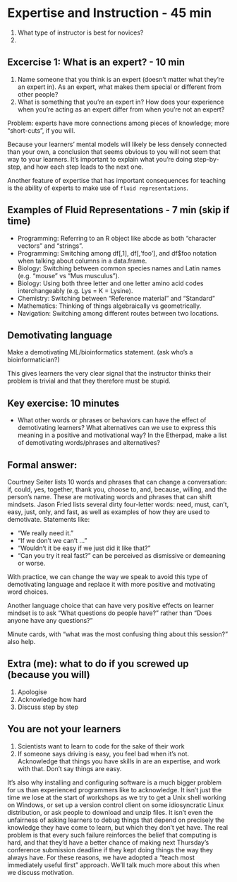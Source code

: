 # Expertise and Instruction - 45 min

1. What type of instructor is best for novices?
2. 

## Excercise 1: What is an expert? - 10 min

1. Name someone that you think is an expert (doesn’t matter what they’re an expert in). As an expert, what makes them special or different from other people?
2. What is something that you’re an expert in? How does your experience when you’re acting as an expert differ from when you’re not an expert?


Problem: experts have more connections among pieces of knowledge; more “short-cuts”, if you will.

Because your learners’ mental models will likely be less densely connected than your own, a conclusion that seems obvious to you will not seem that way to your learners. It’s important to explain what you’re doing step-by-step, and how each step leads to the next one.

Another feature of expertise that has important consequences for teaching is the ability of experts to make use of `fluid representations`. 


## Examples of Fluid Representations  - 7 min (skip if time)

- Programming: Referring to an R object like abcde as both “character vectors” and “strings”.
- Programming: Switching among df[,1], df[,'foo'], and df$foo notation when talking about columns in a data.frame.
- Biology: Switching between common species names and Latin names (e.g. “mouse” vs “Mus musculus”).
- Biology: Using both three letter and one letter amino acid codes interchangeably (e.g. Lys = K = Lysine).
- Chemistry: Switching between “Reference material” and “Standard”
- Mathematics: Thinking of things algebraically vs geometrically.
- Navigation: Switching among different routes between two locations.

## Demotivating language

Make a demotivating ML/bioinformatics statement. (ask who's a bioinformatician?)

This gives learners the very clear signal that the instructor thinks their problem is trivial and that they therefore must be stupid.

## Key exercise: 10 minutes
- What other words or phrases or behaviors can have the effect of demotivating learners? What alternatives can we use to express this meaning in a positive and motivational way?
In the Etherpad, make a list of demotivating words/phrases and alternatives?  


## Formal answer:
Courtney Seiter lists 10 words and phrases that can change a conversation: if, could, yes, together, thank you, choose to, and, because, willing, and the person’s name. These are motivating words and phrases that can shift mindsets. Jason Fried lists several dirty four-letter words: need, must, can’t, easy, just, only, and fast, as well as examples of how they are used to demotivate. Statements like:

-  “We really need it.”
- “If we don’t we can’t …”
- “Wouldn’t it be easy if we just did it like that?”
- “Can you try it real fast?” can be perceived as dismissive or demeaning or worse.


With practice, we can change the way we speak to avoid this type of demotivating language and replace it with more positive and motivating word choices.

Another language choice that can have very positive effects on learner mindset is to ask “What questions do people have?” rather than “Does anyone have any questions?”

Minute cards, with "what was the most confusing thing about this session?" also help.

## Extra (me): what to do if you screwed up (because you will)

1. Apologise
2. Acknowledge how hard
3. Discuss step by step

## You are not your learners

1. Scientists want to learn to code for the sake of their work
2. If someone says driving is easy, you feel bad when it's not. Acknowledge that things you have skills in are an expertise, and work with that. Don't say things are easy. 


It’s also why installing and configuring software is a much bigger problem for us than experienced programmers like to acknowledge. It isn’t just the time we lose at the start of workshops as we try to get a Unix shell working on Windows, or set up a version control client on some idiosyncratic Linux distribution, or ask people to download and unzip files. It isn’t even the unfairness of asking learners to debug things that depend on precisely the knowledge they have come to learn, but which they don’t yet have. The real problem is that every such failure reinforces the belief that computing is hard, and that they’d have a better chance of making next Thursday’s conference submission deadline if they kept doing things the way they always have. For these reasons, we have adopted a “teach most immediately useful first” approach. We’ll talk much more about this when we discuss motivation.